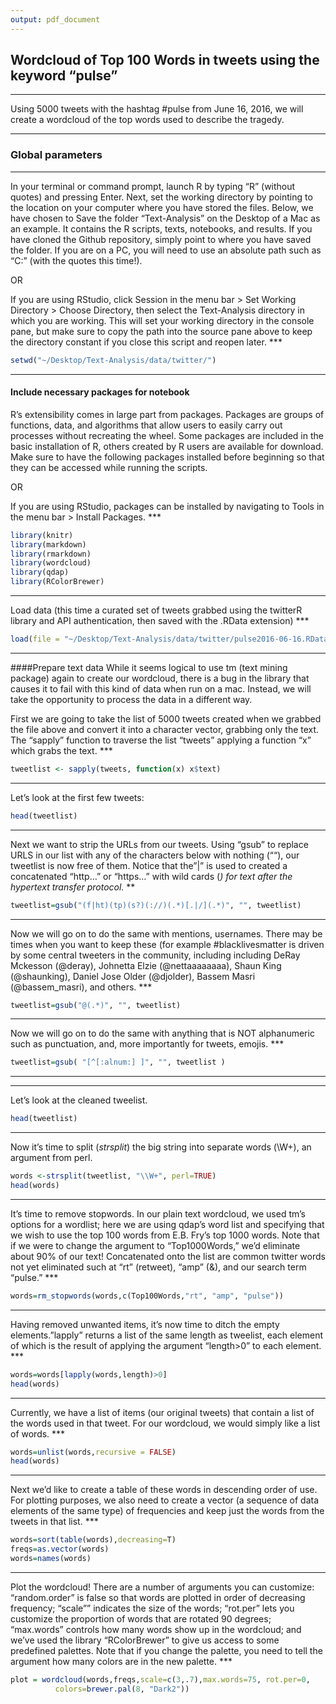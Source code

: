 ```yaml
---
output: pdf_document
---
```

## Wordcloud of Top 100 Words in tweets using the keyword "pulse"
***
Using 5000 tweets with the hashtag #pulse from June 16, 2016, we will create a wordcloud of the top words used to describe the tragedy.

***

### Global parameters 
***
In your terminal or command prompt, launch R by typing "R" (without quotes) and pressing Enter. Next, set the working directory by pointing to the location on your computer where you have stored the files. Below, we have chosen to Save the folder "Text-Analysis" on the Desktop of a Mac as an example. It contains the R scripts, texts, notebooks, and results. If you have cloned the Github repository, simply point to where you have saved the folder. If you are on a PC, you will need to use an absolute path such as "C:\Users\XXX" (with the quotes this time!).

OR

If you are using RStudio, click Session in the menu bar > Set Working Directory > Choose Directory, then select the Text-Analysis directory in which you are working. This will set your working directory in the console pane, but make sure to copy the path into the source pane above to keep the directory constant if you close this script and reopen later.
***
```r
setwd("~/Desktop/Text-Analysis/data/twitter/")
```

***

#### Include necessary packages for notebook 

R's extensibility comes in large part from packages. Packages are groups of functions, data, and algorithms that allow users to easily carry out processes without recreating the wheel. Some packages are included in the basic installation of R, others created by R users are available for download. Make sure to have the following packages installed before beginning so that they can be accessed while running the scripts.

OR

If you are using RStudio, packages can be installed by navigating to Tools in the menu bar > Install Packages.
***
```r
library(knitr)
library(markdown)
library(rmarkdown)
library(wordcloud)
library(qdap)
library(RColorBrewer)
```

***
Load data (this time a curated set of tweets grabbed using the twitterR library and API authentication, then saved with the .RData extension)
***
```r
load(file = "~/Desktop/Text-Analysis/data/twitter/pulse2016-06-16.RData")
```

***   
####Prepare text data
While it seems logical to use tm (text mining package) again to create our wordcloud, there is a bug in the library that causes it to fail with this kind of data when run on a mac. Instead, we will take the opportunity to process the data in a different way.

First we are going to take the list of 5000 tweets created when we grabbed the file above and convert it into a character vector, grabbing only the text. The "sapply" function to traverse the list "tweets" applying a function "x" which grabs the text. 
***
```r
tweetlist <- sapply(tweets, function(x) x$text)
```
***
Let's look at the first few tweets:
```r
head(tweetlist)
```
***
Next we want to strip the URLs from our tweets. Using "gsub" to replace URLS in our list with any of the characters below with nothing (""), our tweetlist is now free of them. Notice that the "|" is used to created a concatenated "http..." or "https..." with wild cards (*) for text after the hypertext transfer protocol.
***
```r
tweetlist=gsub("(f|ht)(tp)(s?)(://)(.*)[.|/](.*)", "", tweetlist)
```

***
Now we will go on to do the same with mentions, usernames. There may be times when you want to keep these (for example #blacklivesmatter is driven by some central tweeters in the community, including including DeRay Mckesson (@deray), Johnetta Elzie (@nettaaaaaaaa), Shaun King (@shaunking), Daniel Jose Older (@djolder), Bassem Masri (@bassem_masri), and others.
***
```r
tweetlist=gsub("@(.*)", "", tweetlist)
```

***
Now we will go on to do the same with anything that is NOT alphanumeric such as punctuation, and, more importantly for tweets, emojis.
***
```r
tweetlist=gsub( "[^[:alnum:] ]", "", tweetlist )
```
***

***
Let's look at the cleaned tweelist.
````r
head(tweetlist)
````
***
Now it's time to split (_strsplit_) the big string into separate words (\\W+), an argument from perl.
```r
words <-strsplit(tweetlist, "\\W+", perl=TRUE)
head(words)
```

***
It's time to remove stopwords. In our plain text wordcloud, we used tm's options for a wordlist; here we are using qdap's word list and specifying that we wish to use the top 100 words from E.B. Fry's top 1000 words. Note that if we were to change the argument to "Top1000Words," we'd eliminate about 90% of our text! Concatenated onto the list are common twitter words not yet eliminated such at "rt" (retweet), "amp" (&), and our search term "pulse."
***
```r
words=rm_stopwords(words,c(Top100Words,"rt", "amp", "pulse"))
```

***
Having removed unwanted items, it's now time to ditch the empty elements."lapply" returns a list of the same length as tweelist, each element of which is the result of applying the argument "length>0" to each element.
***
```r
words=words[lapply(words,length)>0]
head(words)
```

***
Currently, we have a list of items (our original tweets) that contain a list of the words used in that tweet. For our wordcloud, we would simply like a list of words.
***
```r
words=unlist(words,recursive = FALSE)
head(words)
```

***
Next we'd like to create a table of these words in descending order of use. For plotting purposes, we also need to create a vector (a sequence of data elements of the same type) of frequencies and keep just the words from the tweets in that list.
***
```r
words=sort(table(words),decreasing=T)
freqs=as.vector(words)
words=names(words)
```

***
Plot the wordcloud! There are a number of arguments you can customize: "random.order" is false so that words are plotted in order of decreasing frequency; "scale"" indicates the size of the words; "rot.per" lets you customize the proportion of words that are rotated 90 degrees; "max.words" controls how many words show up in the wordcloud; and we've used the library "RColorBrewer" to give us access to some predefined palettes. Note that if you change the palette, you need to tell the argument how many colors are in the new palette. 
***
```r
plot = wordcloud(words,freqs,scale=c(3,.7),max.words=75, rot.per=0, 
          colors=brewer.pal(8, "Dark2"))
```


